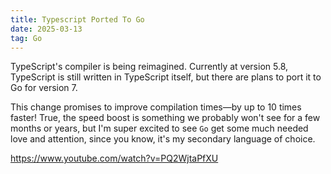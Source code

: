 ```yaml
---
title: Typescript Ported To Go
date: 2025-03-13
tag: Go
---
```


TypeScript's compiler is being reimagined.
Currently at version 5.8, TypeScript is still written in TypeScript itself,
but there are plans to port it to Go for version 7.

This change promises to improve compilation times—by up to 10 times faster! True, the speed boost
is something we probably won't see for a few months or years, but I'm super excited to see `Go`
get some much needed love and attention, since you know, it's my secondary language of choice.

https://www.youtube.com/watch?v=PQ2WjtaPfXU
